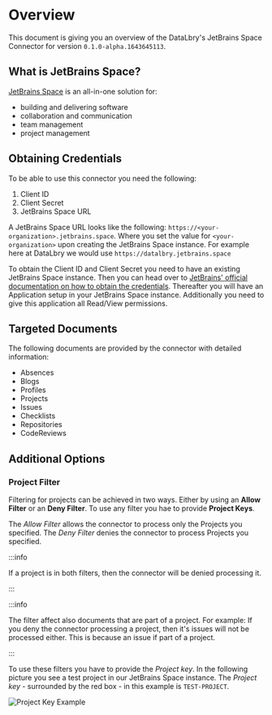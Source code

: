 # Overview

This document is giving you an overview of the DataLbry's JetBrains Space Connector for version `0.1.0-alpha.1643645113`.

## What is JetBrains Space?

[JetBrains Space](https://www.jetbrains.com/space/) is an all-in-one solution for:

- building and delivering software
- collaboration and communication
- team management
- project management

## Obtaining Credentials

To be able to use this connector you need the following:

1. Client ID
2. Client Secret
3. JetBrains Space URL

A JetBrains Space URL looks like the following: `https://<your-organization>.jetbrains.space`. Where you set the value for `<your-organization>` upon creating the JetBrains Space instance. For example here at DataLbry we would use `https://datalbry.jetbrains.space`

To obtain the Client ID and Client Secret you need to have an existing JetBrains Space instance. Then you can head over to [JetBrains' official documentation on how to obtain the credentials](https://www.jetbrains.com/help/space/client-credentials.html#basics). Thereafter you will have an Application setup in your JetBrains Space instance. Additionally you need to give this application all Read/View permissions. 

## Targeted Documents

The following documents are provided by the connector with detailed information:

- Absences
- Blogs
- Profiles
- Projects
- Issues
- Checklists
- Repositories
- CodeReviews

## Additional Options

### Project Filter

Filtering for projects can be achieved in two ways. Either by using an **Allow
Filter** or an **Deny Filter**. To use any filter you hae to provide **Project
Keys**. 

The *Allow Filter* allows the connector to process only the Projects you specified.
The *Deny Filter* denies the connector to process Projects you specified.

:::info

If a project is in both filters, then the connector will be denied processing it.

:::

:::info

The filter affect also documents that are part of a project. For example: If
you deny the connector processing a project, then it's issues will not be
processed either. This is because an issue if part of a project.

:::

To use these filters you have to provide the *Project key*. In the following picture you see a test project in our
JetBrains Space instance. The *Project key* - surrounded by the red box - in this example is `TEST-PROJECT`.

![](img/project-key.png "Project Key Example")
